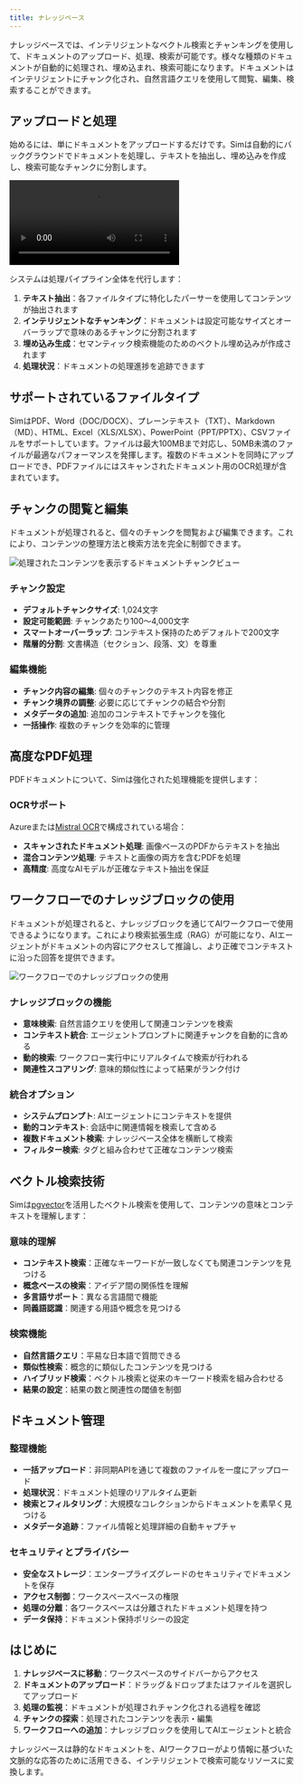 ```yaml
---
title: ナレッジベース
---
```



ナレッジベースでは、インテリジェントなベクトル検索とチャンキングを使用して、ドキュメントのアップロード、処理、検索が可能です。様々な種類のドキュメントが自動的に処理され、埋め込まれ、検索可能になります。ドキュメントはインテリジェントにチャンク化され、自然言語クエリを使用して閲覧、編集、検索することができます。

## アップロードと処理

始めるには、単にドキュメントをアップロードするだけです。Simは自動的にバックグラウンドでドキュメントを処理し、テキストを抽出し、埋め込みを作成し、検索可能なチャンクに分割します。

<div className="mx-auto w-full overflow-hidden rounded-lg">
  <Video src="knowledgebase-1.mp4" width={700} height={450} />
</div>

システムは処理パイプライン全体を代行します：

1. **テキスト抽出**：各ファイルタイプに特化したパーサーを使用してコンテンツが抽出されます
2. **インテリジェントなチャンキング**：ドキュメントは設定可能なサイズとオーバーラップで意味のあるチャンクに分割されます
3. **埋め込み生成**：セマンティック検索機能のためのベクトル埋め込みが作成されます
4. **処理状況**：ドキュメントの処理進捗を追跡できます

## サポートされているファイルタイプ

SimはPDF、Word（DOC/DOCX）、プレーンテキスト（TXT）、Markdown（MD）、HTML、Excel（XLS/XLSX）、PowerPoint（PPT/PPTX）、CSVファイルをサポートしています。ファイルは最大100MBまで対応し、50MB未満のファイルが最適なパフォーマンスを発揮します。複数のドキュメントを同時にアップロードでき、PDFファイルにはスキャンされたドキュメント用のOCR処理が含まれています。

## チャンクの閲覧と編集

ドキュメントが処理されると、個々のチャンクを閲覧および編集できます。これにより、コンテンツの整理方法と検索方法を完全に制御できます。

<Image src="/static/knowledgebase/knowledgebase.png" alt="処理されたコンテンツを表示するドキュメントチャンクビュー" width={800} height={500} />

### チャンク設定
- **デフォルトチャンクサイズ**: 1,024文字
- **設定可能範囲**: チャンクあたり100〜4,000文字
- **スマートオーバーラップ**: コンテキスト保持のためデフォルトで200文字
- **階層的分割**: 文書構造（セクション、段落、文）を尊重

### 編集機能
- **チャンク内容の編集**: 個々のチャンクのテキスト内容を修正
- **チャンク境界の調整**: 必要に応じてチャンクの結合や分割
- **メタデータの追加**: 追加のコンテキストでチャンクを強化
- **一括操作**: 複数のチャンクを効率的に管理

## 高度なPDF処理

PDFドキュメントについて、Simは強化された処理機能を提供します：

### OCRサポート
Azureまたは[Mistral OCR](https://docs.mistral.ai/ocr/)で構成されている場合：
- **スキャンされたドキュメント処理**: 画像ベースのPDFからテキストを抽出
- **混合コンテンツ処理**: テキストと画像の両方を含むPDFを処理
- **高精度**: 高度なAIモデルが正確なテキスト抽出を保証

## ワークフローでのナレッジブロックの使用

ドキュメントが処理されると、ナレッジブロックを通じてAIワークフローで使用できるようになります。これにより検索拡張生成（RAG）が可能になり、AIエージェントがドキュメントの内容にアクセスして推論し、より正確でコンテキストに沿った回答を提供できます。

<Image src="/static/knowledgebase/knowledgebase-2.png" alt="ワークフローでのナレッジブロックの使用" width={800} height={500} />

### ナレッジブロックの機能
- **意味検索**: 自然言語クエリを使用して関連コンテンツを検索
- **コンテキスト統合**: エージェントプロンプトに関連チャンクを自動的に含める
- **動的検索**: ワークフロー実行中にリアルタイムで検索が行われる
- **関連性スコアリング**: 意味的類似性によって結果がランク付け

### 統合オプション
- **システムプロンプト**: AIエージェントにコンテキストを提供
- **動的コンテキスト**: 会話中に関連情報を検索して含める
- **複数ドキュメント検索**: ナレッジベース全体を横断して検索
- **フィルター検索**: タグと組み合わせて正確なコンテンツ検索

## ベクトル検索技術

Simは[pgvector](https://github.com/pgvector/pgvector)を活用したベクトル検索を使用して、コンテンツの意味とコンテキストを理解します：

### 意味的理解
- **コンテキスト検索**：正確なキーワードが一致しなくても関連コンテンツを見つける
- **概念ベースの検索**：アイデア間の関係性を理解
- **多言語サポート**：異なる言語間で機能
- **同義語認識**：関連する用語や概念を見つける

### 検索機能
- **自然言語クエリ**：平易な日本語で質問できる
- **類似性検索**：概念的に類似したコンテンツを見つける
- **ハイブリッド検索**：ベクトル検索と従来のキーワード検索を組み合わせる
- **結果の設定**：結果の数と関連性の閾値を制御

## ドキュメント管理

### 整理機能
- **一括アップロード**：非同期APIを通じて複数のファイルを一度にアップロード
- **処理状況**：ドキュメント処理のリアルタイム更新
- **検索とフィルタリング**：大規模なコレクションからドキュメントを素早く見つける
- **メタデータ追跡**：ファイル情報と処理詳細の自動キャプチャ

### セキュリティとプライバシー
- **安全なストレージ**：エンタープライズグレードのセキュリティでドキュメントを保存
- **アクセス制御**：ワークスペースベースの権限
- **処理の分離**：各ワークスペースは分離されたドキュメント処理を持つ
- **データ保持**：ドキュメント保持ポリシーの設定

## はじめに

1. **ナレッジベースに移動**：ワークスペースのサイドバーからアクセス
2. **ドキュメントのアップロード**：ドラッグ＆ドロップまたはファイルを選択してアップロード
3. **処理の監視**：ドキュメントが処理されチャンク化される過程を確認
4. **チャンクの探索**：処理されたコンテンツを表示・編集
5. **ワークフローへの追加**：ナレッジブロックを使用してAIエージェントと統合

ナレッジベースは静的なドキュメントを、AIワークフローがより情報に基づいた文脈的な応答のために活用できる、インテリジェントで検索可能なリソースに変換します。